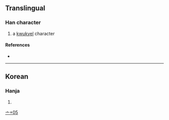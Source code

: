 {{character info/new}}
==Translingual==

===Han character===
{{Han char|rn=8|rad=亠|as=05|sn=7|four=|canj=YCMO|ids=⿱亦乁}}

# a [[kwukyel]] character

====References====
* {{Han ref|kx=0088.161|dj=0187.091|hdz=10284.031|uh=4EAA|ud=20138}}

----

==Korean==

===Hanja===
{{ko-hanja|hangeul=[[예]]|rv=ye|mr=ye|y=ye}}

# {{defn|lang=ko|sort=亠05}}

[[Category:Korean-only CJKV Characters|亠+05]]